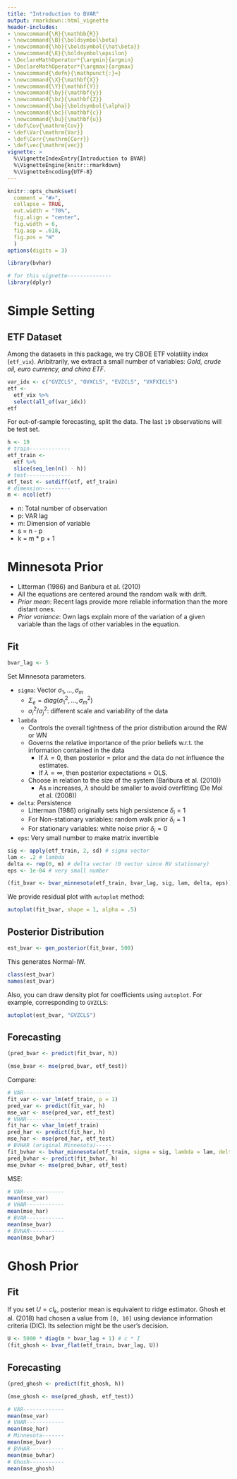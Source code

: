 ```yaml
---
title: "Introduction to BVAR"
output: rmarkdown::html_vignette
header-includes:
- \newcommand{\R}{\mathbb{R}}
- \newcommand{\B}{\boldsymbol\beta}
- \newcommand{\hb}{\boldsymbol{\hat\beta}}
- \newcommand{\E}{\boldsymbol\epsilon}
- \DeclareMathOperator*{\argmin}{argmin}
- \DeclareMathOperator*{\argmax}{argmax}
- \newcommand{\defn}{\mathpunct{:}=}
- \newcommand{\X}{\mathbf{X}}
- \newcommand{\Y}{\mathbf{Y}}
- \newcommand{\by}{\mathbf{y}}
- \newcommand{\bz}{\mathbf{Z}}
- \newcommand{\ba}{\boldsymbol{\alpha}}
- \newcommand{\bc}{\mathbf{c}}
- \newcommand{\bu}{\mathbf{u}}
- \def\Cov{\mathrm{Cov}}
- \def\Var{\mathrm{Var}}
- \def\Corr{\mathrm{Corr}}
- \def\vec{\mathrm{vec}}
vignette: >
  %\VignetteIndexEntry{Introduction to BVAR}
  %\VignetteEngine{knitr::rmarkdown}
  %\VignetteEncoding{UTF-8}
---
```


```r
knitr::opts_chunk$set(
  comment = "#>",
  collapse = TRUE,
  out.width = "70%",
  fig.align = "center",
  fig.width = 6,
  fig.asp = .618,
  fig.pos = "H"
  )
options(digits = 3)
```

```r
library(bvhar)
```

```r
# for this vignette--------------
library(dplyr)
```

# Simple Setting

## ETF Dataset

Among the datasets in this package, we try CBOE ETF volatility index (`etf_vix`).
Aribitrarily, we extract a small number of variables: *Gold, crude oil, euro currency, and china ETF*.

```r
var_idx <- c("GVZCLS", "OVXCLS", "EVZCLS", "VXFXICLS")
etf <- 
  etf_vix %>% 
  select(all_of(var_idx))
etf
```

For out-of-sample forecasting, split the data.
The last `19` observations will be test set.

```r
h <- 19
# train-------------
etf_train <- 
  etf %>% 
  slice(seq_len(n() - h))
# test--------------
etf_test <- setdiff(etf, etf_train)
# dimension---------
m <- ncol(etf)
```

- n: Total number of observation
- p: VAR lag
- m: Dimension of variable
- s = n - p
- k = m * p + 1

# Minnesota Prior

- Litterman (1986) and Bańbura et al. (2010)
- All the equations are centered around the random walk with drift.
- *Prior mean*: Recent lags provide more reliable information than the more distant ones.
- *Prior variance*: Own lags explain more of the variation of a given variable than the lags of other variables in the equation.

## Fit

```r
bvar_lag <- 5
```

Set Minnesota parameters.

- `sigma`: Vector $\sigma_1, \ldots, \sigma_m$
    - $\Sigma_e = diag(\sigma_1^2, \ldots, \sigma_m^2)$
    - $\sigma_i^2 / \sigma_j^2$: different scale and variability of the data
- `lambda`
    - Controls the overall tightness of the prior distribution around the RW or WN
    - Governs the relative importance of the prior beliefs w.r.t. the information contained in the data
        - If $\lambda = 0$, then posterior = prior and the data do not influence the estimates.
        - If $\lambda = \infty$, then posterior expectations = OLS.
    - Choose in relation to the size of the system (Bańbura et al. (2010))
        - As `m` increases, $\lambda$ should be smaller to avoid overfitting (De Mol et al. (2008))
- `delta`: Persistence
    - Litterman (1986) originally sets high persistence $\delta_i = 1$
    - For Non-stationary variables: random walk prior $\delta_i = 1$
    - For stationary variables: white noise prior $\delta_i = 0$
- `eps`: Very small number to make matrix invertible

```r
sig <- apply(etf_train, 2, sd) # sigma vector
lam <- .2 # lambda
delta <- rep(0, m) # delta vector (0 vector since RV stationary)
eps <- 1e-04 # very small number
```

```r
(fit_bvar <- bvar_minnesota(etf_train, bvar_lag, sig, lam, delta, eps))
```

We provide residual plot with `autoplot` method:

```r
autoplot(fit_bvar, shape = 1, alpha = .5)
```

## Posterior Distribution

```r
est_bvar <- gen_posterior(fit_bvar, 500)
```

This generates Normal-IW.

```r
class(est_bvar)
names(est_bvar)
```

Also, you can draw density plot for coefficients using `autoplot`.
For example, corresponding to `GVZCLS`:

```r
autoplot(est_bvar, "GVZCLS")
```

## Forecasting

```r
(pred_bvar <- predict(fit_bvar, h))
```

```r
(mse_bvar <- mse(pred_bvar, etf_test))
```

Compare:

```r
# VAR----------------------------
fit_var <- var_lm(etf_train, p = 1)
pred_var <- predict(fit_var, h)
mse_var <- mse(pred_var, etf_test)
# VHAR---------------------------
fit_har <- vhar_lm(etf_train)
pred_har <- predict(fit_har, h)
mse_har <- mse(pred_har, etf_test)
# BVHAR (original Minnesota)-----
fit_bvhar <- bvhar_minnesota(etf_train, sigma = sig, lambda = lam, delta = delta, eps = eps)
pred_bvhar <- predict(fit_bvhar, h)
mse_bvhar <- mse(pred_bvhar, etf_test)
```

MSE:

```r
# VAR-------------
mean(mse_var)
# VHAR------------
mean(mse_har)
# BVAR------------
mean(mse_bvar)
# BVHAR-----------
mean(mse_bvhar)
```

# Ghosh Prior

## Fit

If you set $U = cI_k$, posterior mean is equivalent to ridge estimator.
Ghosh et al. (2018) had chosen a value from `[0, 10]` using deviance information criteria (DIC).
Its selection might be the user's decision.

```r
U <- 5000 * diag(m * bvar_lag + 1) # c * I
(fit_ghosh <- bvar_flat(etf_train, bvar_lag, U))
```

## Forecasting

```r
(pred_ghosh <- predict(fit_ghosh, h))
```

```r
(mse_ghosh <- mse(pred_ghosh, etf_test))
```

```r
# VAR-------------
mean(mse_var)
# VHAR------------
mean(mse_har)
# Minnesota-------
mean(mse_bvar)
# BVHAR-----------
mean(mse_bvhar)
# Ghosh-----------
mean(mse_ghosh)
```

